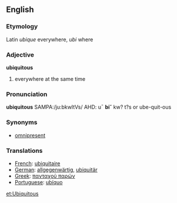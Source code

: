 ==English==
===Etymology===
Latin ''ubique'' everywhere, ''ubi'' where
===Adjective===
'''ubiquitous'''
# everywhere at the same time

===Pronunciation===
'''ubiquitous''' SAMPA:/ju:bkwItVs/
AHD: u¯ '''bi˘''' kw? t?s or ube-quit-ous

===Synonyms===
* [[omnipresent]]

===Translations===
*[[French]]:  [[ubiquitaire]]
*[[German]]: [[allgegenwärtig]], [[ubiquitär]]
*[[Greek]]: [[πανταχού παρών]]
*[[Portuguese]]: [[ubíquo]]

[[et:Ubiquitous]]